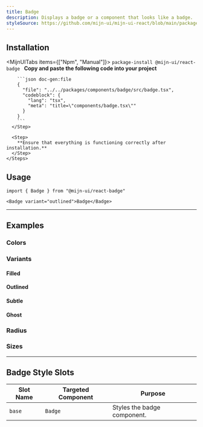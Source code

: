 ```yaml
---
title: Badge
description: Displays a badge or a component that looks like a badge.
styleSource: https://github.com/mijn-ui/mijn-ui-react/blob/main/packages/theme/src/components/badge.ts
---
```


<ComponentPreview name="badge-example" />

## Installation

<MijnUITabs items={["Npm", "Manual"]}>
  <MijnUITabsContent value="Npm">
    ```package-install
    @mijn-ui/react-badge
    ```
  </MijnUITabsContent>
  <MijnUITabsContent value="Manual">
    <Steps>
      <Step>
        **Copy and paste the following code into your project**


        ```json doc-gen:file
        {
          "file": "../../packages/components/badge/src/badge.tsx",
          "codeblock": {
            "lang": "tsx",
            "meta": "title=\"components/badge.tsx\""
          }
        }
        ```
      </Step>

      <Step>
        **Ensure that everything is functioning correctly after installation.**
      </Step>
    </Steps>

  </MijnUITabsContent>
</MijnUITabs>

## Usage

```tsx
import { Badge } from "@mijn-ui/react-badge"
```

```tsx
<Badge variant="outlined">Badge</Badge>
```

---

## Examples

### Colors

<ComponentPreview name="badge-colors" className="flex-col md:flex-row" />

### Variants

#### Filled

<ComponentPreview name="badge-filled" className="flex-col md:flex-row" />

#### Outlined

<ComponentPreview name="badge-outlined" className="flex-col md:flex-row" />

#### Subtle

<ComponentPreview name="badge-subtle" className="flex-col md:flex-row" />

#### Ghost

<ComponentPreview name="badge-ghost" className="flex-col md:flex-row" />

### Radius

<ComponentPreview name="badge-radius" />

### Sizes

<ComponentPreview name="badge-sizes" />

---

## Badge Style Slots

| **Slot Name** | **Targeted Component** | **Purpose**                 |
| ------------- | ---------------------- | --------------------------- |
| `base`        | `Badge`                | Styles the badge component. |
